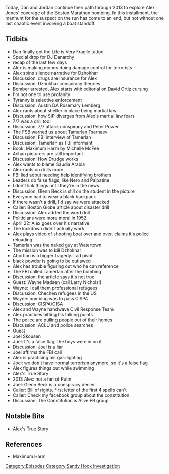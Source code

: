 {{DEFAULTSORT:
    #_EPISODE_0364:April 21-22, 2013
}}{{Episode
    | title             = April 21-22, 2013
    | caption           = Listen to this episode on [https://knowledgefight.libsyn.com/knowledge-fight-april-21-22-2013 Libsyn] [https://open.spotify.com/episode/60Yggo2Bxf0DGeQylGNb2w Spotify], Read the [[Transcript/364: April 21-22, 2013|Unofficial Transcript]]
    | episodeNumber     = 364
    | length            = 02:25:07
    | airDate           = November 4, 2019
    | coverageStartDate = April 22, 2013
    | coverageEndDate   = April 23, 2013
    | episodeType       = [[:Category:Sandy Hook Investigation|Sandy Hook Investigation]]
    | appearance        = [[DJ Danarchy]], [[Dzhokhar Tsarnaev]], [[Tamerlan Tsarnaev]], [[Rosemary Lemberg]], [[Peter Power]], [[Michelle McFee]], [[Glenn Beck]], [[Larry Madsen]], [[Joel Skousen]]
    | previousEpisode   = [[363: October 30, 2019]]
    | nextEpisode       = [[365: She Doesn't Do Politics]]
}}

{{Stub}}

Today, Dan and Jordan continue their path through 2013 to explore Alex Jones' coverage of the Boston Marathon bombing. In this installment, the manhunt for the suspect on the run has come to an end, but not without one last chaotic event involving a boat standoff.

==Tidbits==

*Dan  finally got the Life is Very Fragile tattoo
*Special drop for DJ Danarchy
*recap of the last few days
*Alex is making money doing damage control for terrorists
*Alex spins silence narrative for Dzhokhar
*Discussion: drugs are insurance for Alex
*Discussion: Dzhokhar conspiracy theories
*Bomber arrested, Alex starts with editorial on David Ortiz cursing
*I'm not one to use profanity
*Tyranny is selective enforcement
*Discussion: Austin DA Rosemary Lemberg
*Alex rants about shelter in place being martial law
*Discussion: how SIP diverges from Alex's martial law fears
*7/7 was a drill too!
*Discussion: 7/7 attack conspiracy and Peter Power
*The FSB warned us about Tamerlan Tsarnaev
*Discussion: FBI interview of Tamerlan
*Discussion: Tamerlan as FBI informant
*Book: Maximum Harm by Michelle McFee
*4chan picturers are still important
*Discussion: How Drudge works
*Alex wants to blame Saudia Arabia
*Alex rants on drills more
*FBI lied aobut needing help identifying brothers
*Leaders do false flags, like Nero and Palpatine
*I don't link things until they're in the news
*Discussion: Glenn Beck is still on the student in the picture
*Everyone had to wear a black backpack
*If there wasn't a drill, I'd say we were attacked
*Caller: Boston Globe article about disaster drill
*Discussion: Alex added the word drill
*Politicians were more moral in 1952
*April 22: Alex goes over his narrative
*The lockdown didn't actually work
*Alex plays video of shooting boat over and over, claims it's police reloading
*Tamerlan was the naked guy at Watertown
*The mission was to kill Dzhokhar
*Abortion is a bigger tragedy... ad pivot
*black powder is going to be outlawed
*Alex has trouble figuring out who he can reference
*The FBI called Tamerlan after the bombing
*Discussion: the article says it's not true
*Guest: Wayne Madsen (call Larry Nichols!)
*Wayne: I call them professional refugees
*Discussion: Chechen refugees in the US
*Wayne: bombing was to pass CISPA
*Discussion: CISPA/CISA
*Alex and Wayne handwave Civil Response Team
*Alex practices hitting his talking points
*The police are pulling people out of their homes
*Discussion: ACLU and police searches
*Guest
*Joel Skousen
*Joel: It's a false flag, the boys were in on it
*Discussion: Joel is a liar
*Joel affirms the FBI call
*Alex is practicing his gas-lighting
*Joel: we don't have normal terrorism anymore, so it's a false flag
*Alex figures things out while swimming
*Alex's True Story
*2013 Alex: not a fan of Putin
*Joel: Glenn Beck is a conspiracy denier
*Caller: Bill of rights, first letter of the first 4 spells can't
*Caller: Check my facebook group about the constitution
*Discussion: The Constitution is Alive FB group

==Notable Bits==

*Alex's True Story

==References==

*Maximum Harm

[[Category:Episodes]]
[[Category:Sandy Hook Investigation]]
